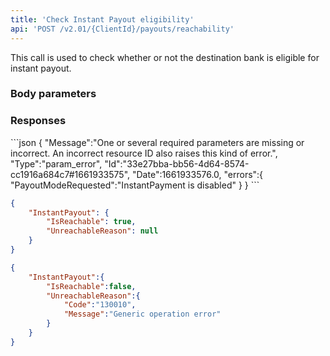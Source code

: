 ```yaml
---
title: 'Check Instant Payout eligibility'  
api: 'POST /v2.01/{ClientId}/payouts/reachability'  
---
```




This call is used to check whether or not the destination bank is eligible for instant payout.  

### Body parameters  

<PayoutModeRequested1 />  

<AuthorId1 />  

<DebitedFunds3 />  

<Fees2 />  

<DebitedWalletId />  

<BankAccountId />  

<BankWireRef />  

### Responses  

<AccordionGroup><Accordion title="200 - Bank is reachable">  

<IsReachableResponse />  

<UnreachableReasonResponse /></Accordion>

<Accordion title="200 - Bank is unreachable">  

<IsReachableResponse />  

<UnreachableReasonResponse /></Accordion>

</AccordionGroup>  
<AccordionGroup>  

<Accordion title="400 - Instant payment disabled ">
```json
{
    "Message":"One or several required parameters are missing or incorrect. An incorrect resource ID also raises this kind of error.",
    "Type":"param_error",
    "Id":"33e27bba-bb56-4d64-8574-cc1916a684c7#1661933575",
    "Date":1661933576.0,
    "errors":{
        "PayoutModeRequested":"InstantPayment is disabled"
    }
}  
 ```  
 </Accordion>

</AccordionGroup>  

<ResponseExample>  

```json 200 - Bank is reachable  
{
    "InstantPayout": {
        "IsReachable": true,
        "UnreachableReason": null
    }
}  
 ```  

```json 200 - Bank is unreachable  
{
    "InstantPayout":{
        "IsReachable":false,
        "UnreachableReason":{
            "Code":"130010",
            "Message":"Generic operation error"
        }
    }
}  
 ```  



</ResponseExample>  

<RequestExample>  
    <RestCheckInstantPayoutEligibility />
    <RubyCheckReachibility />
</RequestExample>